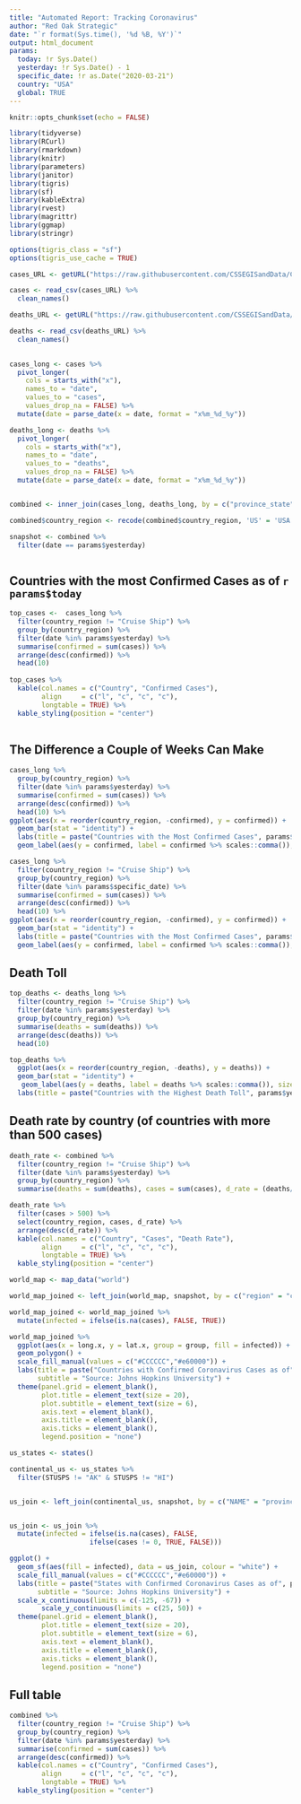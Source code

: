 ```yaml
---
title: "Automated Report: Tracking Coronavirus"
author: "Red Oak Strategic"
date: "`r format(Sys.time(), '%d %B, %Y')`"
output: html_document
params:
  today: !r Sys.Date()
  yesterday: !r Sys.Date() - 1
  specific_date: !r as.Date("2020-03-21")
  country: "USA"
  global: TRUE
---
```


```r

knitr::opts_chunk$set(echo = FALSE)
```

```r

library(tidyverse)
library(RCurl)
library(rmarkdown)
library(knitr)
library(parameters)
library(janitor)
library(tigris)
library(sf)
library(kableExtra)
library(rvest)
library(magrittr)
library(ggmap)
library(stringr)

options(tigris_class = "sf")
options(tigris_use_cache = TRUE)

```


```r

cases_URL <- getURL("https://raw.githubusercontent.com/CSSEGISandData/COVID-19/master/csse_covid_19_data/csse_covid_19_time_series/time_series_covid19_confirmed_global.csv")

cases <- read_csv(cases_URL) %>% 
  clean_names() 

deaths_URL <- getURL("https://raw.githubusercontent.com/CSSEGISandData/COVID-19/master/csse_covid_19_data/csse_covid_19_time_series/time_series_covid19_deaths_global.csv")

deaths <- read_csv(deaths_URL) %>% 
  clean_names()
  

cases_long <- cases %>% 
  pivot_longer(
    cols = starts_with("x"), 
    names_to = "date", 
    values_to = "cases",
    values_drop_na = FALSE) %>% 
  mutate(date = parse_date(x = date, format = "x%m_%d_%y"))

deaths_long <- deaths %>% 
  pivot_longer(
    cols = starts_with("x"), 
    names_to = "date", 
    values_to = "deaths",
    values_drop_na = FALSE) %>% 
  mutate(date = parse_date(x = date, format = "x%m_%d_%y"))


combined <- inner_join(cases_long, deaths_long, by = c("province_state", "country_region", "lat", "long", "date")) 

combined$country_region <- recode(combined$country_region, 'US' = 'USA')

snapshot <- combined %>% 
  filter(date == params$yesterday)



```


## Countries with the most Confirmed Cases as of `r params$today`

```r

top_cases <-  cases_long %>% 
  filter(country_region != "Cruise Ship") %>% 
  group_by(country_region) %>% 
  filter(date %in% params$yesterday) %>% 
  summarise(confirmed = sum(cases)) %>% 
  arrange(desc(confirmed)) %>% 
  head(10) 
  
top_cases %>%  
  kable(col.names = c("Country", "Confirmed Cases"), 
        align     = c("l", "c", "c", "c"), 
        longtable = TRUE) %>%
  kable_styling(position = "center")
  
```

## The Difference a Couple of Weeks Can Make

```r

cases_long %>% 
  group_by(country_region) %>% 
  filter(date %in% params$yesterday) %>% 
  summarise(confirmed = sum(cases)) %>% 
  arrange(desc(confirmed)) %>% 
  head(10) %>% 
ggplot(aes(x = reorder(country_region, -confirmed), y = confirmed)) +
  geom_bar(stat = "identity") +
  labs(title = paste("Countries with the Most Confirmed Cases", params$yesterday), x = "Countries", y = "Confirmed Cases") +
  geom_label(aes(y = confirmed, label = confirmed %>% scales::comma()), size = 2.5, vjust = 0.5)

```


```r

cases_long %>% 
  filter(country_region != "Cruise Ship") %>% 
  group_by(country_region) %>% 
  filter(date %in% params$specific_date) %>% 
  summarise(confirmed = sum(cases)) %>% 
  arrange(desc(confirmed)) %>% 
  head(10) %>% 
ggplot(aes(x = reorder(country_region, -confirmed), y = confirmed)) +
  geom_bar(stat = "identity") +
  labs(title = paste("Countries with the Most Confirmed Cases", params$specific_date), x = "Countries", y = "Confirmed Cases") +
  geom_label(aes(y = confirmed, label = confirmed %>% scales::comma()), size = 2.5, vjust = 0.5)


```

## Death Toll 

```r

top_deaths <- deaths_long %>% 
  filter(country_region != "Cruise Ship") %>% 
  filter(date %in% params$yesterday) %>% 
  group_by(country_region) %>%
  summarise(deaths = sum(deaths)) %>% 
  arrange(desc(deaths)) %>% 
  head(10)

top_deaths %>% 
  ggplot(aes(x = reorder(country_region, -deaths), y = deaths)) +
  geom_bar(stat = "identity") +
   geom_label(aes(y = deaths, label = deaths %>% scales::comma()), size = 2.5, vjust = 0.5) +
  labs(title = paste("Countries with the Highest Death Toll", params$yesterday), x = "Countries", y = "Deaths")

```

## Death rate by country (of countries with more than 500 cases)
```r

death_rate <- combined %>% 
  filter(country_region != "Cruise Ship") %>% 
  filter(date %in% params$yesterday) %>% 
  group_by(country_region) %>%
  summarise(deaths = sum(deaths), cases = sum(cases), d_rate = (deaths/cases) %>% scales::percent(accuracy = 0.01))

death_rate %>%
  filter(cases > 500) %>% 
  select(country_region, cases, d_rate) %>% 
  arrange(desc(d_rate)) %>% 
  kable(col.names = c("Country", "Cases", "Death Rate"), 
        align     = c("l", "c", "c", "c"), 
        longtable = TRUE) %>%
  kable_styling(position = "center")

```


```r
world_map <- map_data("world") 

world_map_joined <- left_join(world_map, snapshot, by = c("region" = "country_region"))

```

```r

world_map_joined <- world_map_joined %>% 
  mutate(infected = ifelse(is.na(cases), FALSE, TRUE))

```

```r

world_map_joined %>% 
  ggplot(aes(x = long.x, y = lat.x, group = group, fill = infected)) +
  geom_polygon() +
  scale_fill_manual(values = c("#CCCCCC","#e60000")) +
  labs(title = paste("Countries with Confirmed Coronavirus Cases as of", params$today),
       subtitle = "Source: Johns Hopkins University") +
  theme(panel.grid = element_blank(),
        plot.title = element_text(size = 20),
        plot.subtitle = element_text(size = 6),
        axis.text = element_blank(),
        axis.title = element_blank(),
        axis.ticks = element_blank(),
        legend.position = "none")

```


```r

us_states <- states()

continental_us <- us_states %>% 
  filter(STUSPS != "AK" & STUSPS != "HI")


us_join <- left_join(continental_us, snapshot, by = c("NAME" = "province_state"))


us_join <- us_join %>% 
  mutate(infected = ifelse(is.na(cases), FALSE,
                    ifelse(cases != 0, TRUE, FALSE)))

```


```r

ggplot() + 
  geom_sf(aes(fill = infected), data = us_join, colour = "white") +
  scale_fill_manual(values = c("#CCCCCC","#e60000")) +
  labs(title = paste("States with Confirmed Coronavirus Cases as of", params$today),
       subtitle = "Source: Johns Hopkins University") +
  scale_x_continuous(limits = c(-125, -67)) +
        scale_y_continuous(limits = c(25, 50)) +
  theme(panel.grid = element_blank(),
        plot.title = element_text(size = 20),
        plot.subtitle = element_text(size = 6),
        axis.text = element_blank(),
        axis.title = element_blank(),
        axis.ticks = element_blank(),
        legend.position = "none")

```

## Full table
```r
combined %>% 
  filter(country_region != "Cruise Ship") %>% 
  group_by(country_region) %>% 
  filter(date %in% params$yesterday) %>% 
  summarise(confirmed = sum(cases)) %>% 
  arrange(desc(confirmed)) %>% 
  kable(col.names = c("Country", "Confirmed Cases"), 
        align     = c("l", "c", "c", "c"), 
        longtable = TRUE) %>%
  kable_styling(position = "center")
  
```
